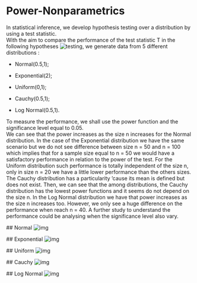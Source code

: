 # Power-Nonparametrics
In statistical inference, we develop hypothesis testing over a distribution by using a test statistic.  
With the aim to compare the performance of the test statistic T in the following hypotheses ![testing](https://chart.googleapis.com/chart?cht=tx&chl=H_0%3A+%5Cmu+%3D+%5C..5+vs+H_1%3A+%5Cmu+%3E+%5C..5), we generate data from 5 different distributions :

  - Normal(0.5,1);
  
  - Exponential(2);
  
  - Uniform(0,1);
  
  - Cauchy(0.5,1);
  
  - Log Normal(0.5,1).
 
 To measure the performance, we shall use the power function and the significance level equal to 0.05.  
 We can see that the power increases as the size n increases for the Normal distribution. In the case of the Exponential distribution we have the same scenario but we do not see difference between size n = 50 and n = 100 which implies that for a sample size equal to n = 50 we would have a satisfactory performance in relation to the power of the test. For the Uniform distribution such performance is totally independent of the size n, only in size n = 20 we have a little lower performance than the others sizes. The Cauchy distribution has a particularity 'cause its mean is defined but does not exist. Then, we can see that the among distributions, the Cauchy distribution has the lowest power functions and it seems do not depend on the size n.  In the Log Normal distribution we have that power increases as the size n increases too. However, we only see a huge difference on the performance when reach n = 40. 
 A further study to understand the performance could be analysing when the significance level also vary. 
 
 ## Normal
 ![img](powerPlots/power_normal.png)
 
 ## Exponential
 ![img](powerPlots/power_exponential.png)
 
 ## Uniform
 ![img](powerPlots/power_uniform.png)
 
 ## Cauchy
 ![img](powerPlots/power_cauchy.png)
 
 ## Log Normal
 ![img](powerPlots/power_logNormal.png)
